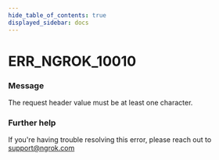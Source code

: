 ```yaml
---
hide_table_of_contents: true
displayed_sidebar: docs
---
```



# ERR_NGROK_10010

### Message

The request header value must be at least one character.

<ErrorDetails error="err_ngrok_10010" />

### Further help

If you're having trouble resolving this error, please reach out to [support@ngrok.com](mailto:support@ngrok.com?subject=Help%20with%20ERR_NGROK_10010)

